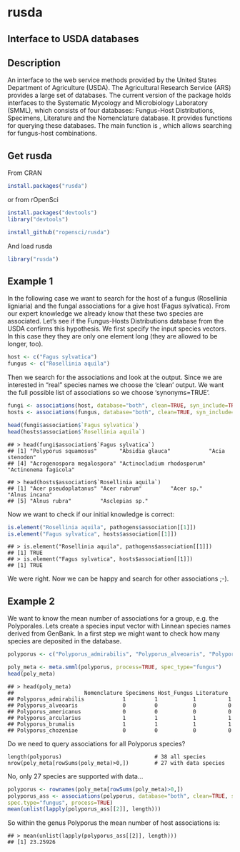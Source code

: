 rusda
=======
## Interface to USDA databases

## Description
An interface to the web service methods provided by the United States Department of Agriculture (USDA). The Agricultural Research Service (ARS) provides a large set of databases. The current version of the package holds interfaces to the Systematic Mycology and Microbiology Laboratory (SMML), which consists of four databases: Fungus-Host Distributions, Specimens, Literature and the Nomenclature database. It provides functions for querying these databases. The main function is \code{associations}, which allows searching for fungus-host combinations.

## Get rusda
From CRAN
```r
install.packages("rusda")
```
or from rOpenSci
```r
install.packages("devtools")
library("devtools")

install_github("ropensci/rusda")
```
And load rusda
```r
library("rusda")
```
## Example 1
In the following case we want to search for the host of a fungus (Rosellinia ligniaria) and the fungal associations for a give host (Fagus sylvatica). From our expert knowledge we already know that these two species are associated. Let's see if the Fungus-Hosts Distributions database from the USDA confirms this hypothesis. 
We first specify the input species vectors. In this case they they are only one element long (they are allowed to be longer, too).
```r
host <- c("Fagus sylvatica")
fungus <- c("Rosellinia aquila")
```
Then we search for the associations and look at the output. Since we are interested in "real" species names we choose the 'clean' output. We want the full possible list of associations so we choose 'synonyms=TRUE'. 
```r
fungi <- associations(host, database="both", clean=TRUE, syn_include=TRUE, spec_type="plant", process=TRUE)
hosts <- associations(fungus, database="both", clean=TRUE, syn_include=TRUE, spec_type="fungus",process=TRUE)

head(fungi$association$`Fagus sylvatica`)
head(hosts$association$`Rosellinia aquila`)
```

```
## > head(fungi$association$`Fagus sylvatica`)
## [1] "Polyporus squamosus"       "Absidia glauca"            "Acia stenodon"            
## [4] "Acrogenospora megalospora" "Actinocladium rhodosporum" "Actinonema fagicola"

## > head(hosts$association$`Rosellinia aquila`)
## [1] "Acer pseudoplatanus" "Acer rubrum"         "Acer sp."            "Alnus incana"       
## [5] "Alnus rubra"         "Asclepias sp." 
```

Now we want to check if our initial knowledge is correct:
```r
is.element("Rosellinia aquila", pathogens$association[[1]])
is.element("Fagus sylvatica", hosts$association[[1]])
```

```
## > is.element("Rosellinia aquila", pathogens$association[[1]])
## [1] TRUE
## > is.element("Fagus sylvatica", hosts$association[[1]])
## [1] TRUE
```
We were right. Now we can be happy and search for other associations ;-).

## Example 2
We want to know the mean number of associations for a group, e.g. the Polyporales. Lets create a species input vector with Linnean species names derived from GenBank. In a first step we might want to check how many species are deposited in the database.
```r
polyporus <- c("Polyporus_admirabilis", "Polyporus_alveoaris", "Polyporus_americanus", "Polyporus_arcularius", "Polyporus_brumalis", "Polyporus_chozeniae", "Polyporus_ciliatus", "Polyporus_corylinus", "Polyporus_craterellus", "Polyporus_dictyopus", "Polyporus_favescens", "Polyporus_fraxineus", "Polyporus_gayanus", "Polyporus_grammocephalus", "Polyporus_guianensis", "Polyporus_lepideus", "Polyporus_leprieurii", "Polyporus_leptocephalus", "Polyporus_longiporus", "Polyporus_melanopus", "Polyporus_meridionalis", "Polyporus_pinsitus", "Polyporus_pseudobetulinus", "Polyporus_radicatus", "Polyporus_rhizophilus", "Polyporus_squamosus", "Polyporus_squamulosus", "Polyporus_submelanopus", "Polyporus_subvarius", "Polyporus_tenuiculus", "Polyporus_tessellatus", "Polyporus_tricholoma", "Polyporus_tuberaster", "Polyporus_tubiformis", "Polyporus_udus", "Polyporus_umbellatus", "Polyporus_varius", "Polyporus_virgatus")

poly_meta <- meta.smml(polyporus, process=TRUE, spec_type="fungus")
head(poly_meta)
```
```
## > head(poly_meta)
##                      Nomenclature Specimens Host_Fungus Literature
## Polyporus_admirabilis            1         1           1          1
## Polyporus_alveoaris              0         0           0          0
## Polyporus_americanus             0         0           0          0
## Polyporus_arcularius             1         1           1          1
## Polyporus_brumalis               1         1           1          1
## Polyporus_chozeniae              0         0           0          0
```
Do we need to query associations for all Polyporus species?

```
length(polyporus)                             # 38 all species
nrow(poly_meta[rowSums(poly_meta)>0,])        # 27 with data species
```
No, only 27 species are supported with data...
```r
polyporus <- rownames(poly_meta[rowSums(poly_meta)>0,])
polyporus_ass <- associations(polyporus, database="both", clean=TRUE, syn.include=TRUE,
spec.type="fungus", process=TRUE)
mean(unlist(lapply(polyporus_ass[[2]], length)))
```
So within the genus Polyporus the mean number of host associations is:
```
## > mean(unlist(lapply(polyporus_ass[[2]], length)))
## [1] 23.25926
```
